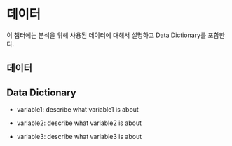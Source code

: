 # 데이터

이 챕터에는 분석을 위해 사용된 데이터에 대해서 설명하고 Data Dictionary를 포함한다.

## 데이터 

## Data Dictionary

- variable1: describe what variable1 is about

- variable2: describe what variable2 is about

- variable3: describe what variable3 is about
